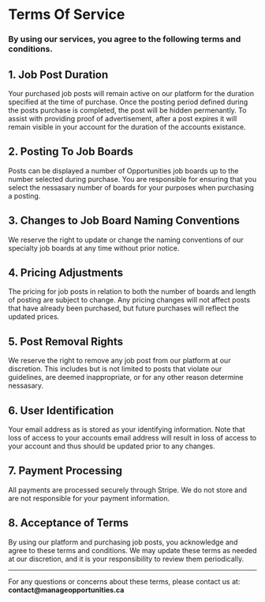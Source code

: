 # Terms Of Service

### By using our services, you agree to the following terms and conditions.


## 1. Job Post Duration

Your purchased job posts will remain active on our platform for the duration specified at the time of purchase. 
Once the posting period defined during the posts purchase is completed, the post will be hidden permenantly. 
To assist with providing proof of advertisement, after a post expires it will remain visible in your account for the duration of the accounts existance.


## 2. Posting To Job Boards

Posts can be displayed a number of Opportunities job boards up to the number selected during purchase. 
You are responsible for ensuring that you select the nessasary number of boards for your purposes when purchasing a posting.



## 3. Changes to Job Board Naming Conventions

We reserve the right to update or change the naming conventions of our specialty job boards at any time without prior notice.



## 4. Pricing Adjustments

The pricing for job posts in relation to both the number of boards and length of posting are subject to change. 
Any pricing changes will not affect posts that have already been purchased, but future purchases will reflect the updated prices.



## 5. Post Removal Rights

We reserve the right to remove any job post from our platform at our discretion. 
This includes but is not limited to posts that violate our guidelines, are deemed inappropriate, or for any other reason determine nessasary.



## 6. User Identification

Your email address as is stored as your identifying information. 
Note that loss of access to your accounts email address will result in loss of access to your account and thus should be updated prior to any changes.



## 7. Payment Processing

All payments are processed securely through Stripe. We do not store and are not responsible for your payment information.



## 8. Acceptance of Terms

By using our platform and purchasing job posts, you acknowledge and agree to these terms and conditions. 
We may update these terms as needed at our discretion, and it is your responsibility to review them periodically.


---

For any questions or concerns about these terms, please contact us at: __contact@manageopportunities.ca__


